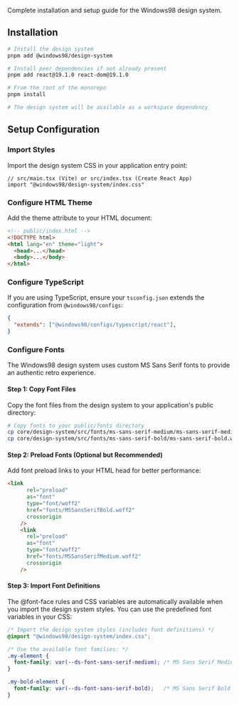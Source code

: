
<Meta title="Workspaces/Design System/Getting Started/Installation" />

<Title>📦 Installation</Title>

Complete installation and setup guide for the Windows98 design system.

## Installation

```bash
# Install the design system
pnpm add @windows98/design-system

# Install peer dependencies if not already present
pnpm add react@19.1.0 react-dom@19.1.0

# From the root of the monorepo
pnpm install

# The design system will be available as a workspace dependency
```

## Setup Configuration

### Import Styles

Import the design system CSS in your application entry point:

```tsx
// src/main.tsx (Vite) or src/index.tsx (Create React App)
import "@windows98/design-system/index.css"
```

### Configure HTML Theme

Add the theme attribute to your HTML document:

```html
<!-- public/index.html -->
<!DOCTYPE html>
<html lang="en" theme="light">
  <head>...</head>
  <body>...</body>
</html>
```

### Configure TypeScript

If you are using TypeScript, ensure your `tsconfig.json` extends the configuration from `@windows98/configs`:

```json
{
  "extends": ["@windows98/configs/typescript/react"],
}
```

### Configure Fonts

The Windows98 design system uses custom MS Sans Serif fonts to provide an authentic retro experience.

#### Step 1: Copy Font Files

Copy the font files from the design system to your application's public directory:

```bash
# Copy fonts to your public/fonts directory
cp core/design-system/src/fonts/ms-sans-serif-medium/ms-sans-serif-medium.woff2 public/fonts/MSSansSerifMedium.woff2
cp core/design-system/src/fonts/ms-sans-serif-bold/ms-sans-serif-bold.woff2 public/fonts/MSSansSerifBold.woff2
```

#### Step 2: Preload Fonts (Optional but Recommended)

Add font preload links to your HTML head for better performance:

```html
<link
      rel="preload"
      as="font"
      type="font/woff2"
      href="fonts/MSSansSerifBold.woff2"
      crossorigin
    />
    <link
      rel="preload"
      as="font"
      type="font/woff2"
      href="fonts/MSSansSerifMedium.woff2"
      crossorigin
    />
```

#### Step 3: Import Font Definitions

The @font-face rules and CSS variables are automatically available when you import the design system styles. You can use the predefined font variables in your CSS:

```css
/* Import the design system styles (includes font definitions) */
@import "@windows98/design-system/index.css";

/* Use the available font families: */
.my-element {
  font-family: var(--ds-font-sans-serif-medium); /* MS Sans Serif Medium */
}

.my-bold-element {
  font-family: var(--ds-font-sans-serif-bold);   /* MS Sans Serif Bold */
}
```

